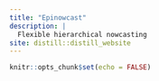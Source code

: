 ```yaml
---
title: "Epinowcast"
description: |
  Flexible hierarchical nowcasting
site: distill::distill_website
---
```


```r
knitr::opts_chunk$set(echo = FALSE)
```
